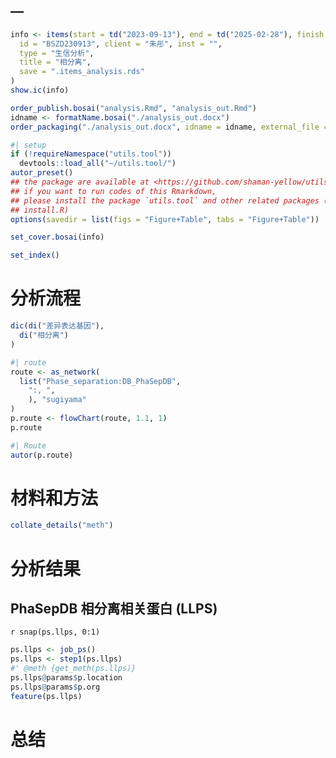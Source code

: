---
---

```r
info <- items(start = td("2023-09-13"), end = td("2025-02-28"), finish = td(NA),
  id = "BSZD230913", client = "朱彤", inst = "",
  type = "生信分析",
  title = "相分离",
  save = ".items_analysis.rds"
)
show.ic(info)

order_publish.bosai("analysis.Rmd", "analysis_out.Rmd")
idname <- formatName.bosai("./analysis_out.docx")
order_packaging("./analysis_out.docx", idname = idname, external_file = NULL)
```

```r
#| setup
if (!requireNamespace("utils.tool"))
  devtools::load_all("~/utils.tool/")
autor_preset()
## the package are available at <https://github.com/shaman-yellow/utils.tool>
## if you want to run codes of this Rmarkdown,
## please install the package `utils.tool` and other related packages (run
## install.R)
options(savedir = list(figs = "Figure+Table", tabs = "Figure+Table"))
```

```r
set_cover.bosai(info)
```

```r
set_index()
```

# 分析流程 {#abstract}

```r
dic(di("差异表达基因"),
  di("相分离")
)

```

```r
#| route
route <- as_network(
  list("Phase_separation:DB_PhaSepDB",
    ":, ",
    ), "sugiyama"
)
p.route <- flowChart(route, 1.1, 1)
p.route
```

```r
#| Route
autor(p.route)
```


# 材料和方法 {#introduction}

```r
collate_details("meth")
```

# 分析结果 {#workflow}

## PhaSepDB 相分离相关蛋白 (LLPS)

`r snap(ps.llps, 0:1)`

```r
ps.llps <- job_ps()
ps.llps <- step1(ps.llps)
#' @meth {get_meth(ps.llps)}
ps.llps@params$p.location
ps.llps@params$p.org
feature(ps.llps)
```

# 总结 {#conclusion}

